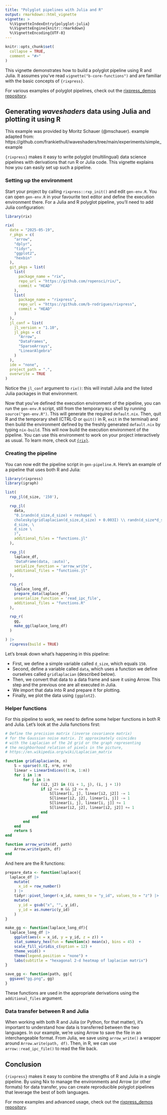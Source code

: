 ```yaml
---
title: "Polyglot pipelines with Julia and R"
output: rmarkdown::html_vignette
vignette: >
  %\VignetteIndexEntry{polyglot-julia}
  %\VignetteEngine{knitr::rmarkdown}
  %\VignetteEncoding{UTF-8}
---
```


```r
knitr::opts_chunk$set(
  collapse = TRUE,
  comment = "#>"
)
```

This vignette demonstrates how to build a polyglot pipeline using R and Julia.
It assumes you've read `vignette("b-core-functions")` and are familiar with the
basic concepts of `{rixpress}`.

For various examples of polyglot pipelines, check out the [rixpress_demos
repository](https://github.com/b-rodrigues/rixpress_demos/).

## Generating *waveshaders* data using Julia and plotting it using R

This example was provided by Moritz Schauer (@mschauer).
example adapted from: https://github.com/frankiethull/waveshaders/tree/main/experiments/simple_example

`{rixpress}` makes it easy to write polyglot (multilingual) data science
pipelines with derivations that run R or Julia code. This vignette explains how
you can easily set up such a pipeline.

### Setting up the environment

Start your project by calling `rixpress::rxp_init()` and edit `gen-env.R`.
You can open `gen-env.R` in your favourite text editor and define the execution
environment there. For a Julia and R polyglot pipeline, you'll need to add Julia
configuration:

```r
library(rix)

rix(
  date = "2025-05-19",
  r_pkgs = c(
    "arrow",
    "dplyr",
    "tidyr",
    "ggplot2",
    "hexbin"
  ),
  git_pkgs = list(
    list(
      package_name = "rix",
      repo_url = "https://github.com/ropensci/rix/",
      commit = "HEAD"
    ),
    list(
      package_name = "rixpress",
      repo_url = "https://github.com/b-rodrigues/rixpress",
      commit = "HEAD"
    )
  ),
  jl_conf = list(
    jl_version = "1.10",
    jl_pkgs = c(
      "Arrow",
      "DataFrames",
      "SparseArrays",
      "LinearAlgebra"
    )
  ),
  ide = "none",
  project_path = ".",
  overwrite = TRUE
)
```

Notice the `jl_conf` argument to `rix()`: this will install Julia and the listed
Julia packages in that environment.

Now that you've defined the execution environment of the pipeline, you can run
the `gen-env.R` script, still from the temporary `Nix` shell by running
`source("gen-env.R")`. This will generate the required `default.nix`. Then, quit
R and the temporary shell (CTRL-D or `quit()` in R, `exit` in the terminal) and
then build the environment defined by the freshly generated `default.nix` by
typing `nix-build`. This will now build the execution environment of the
pipeline. You can use this environment to work on your project interactively as
usual. To learn more, check out [`{rix}`](https://docs.ropensci.org/rix/).

### Creating the pipeline

You can now edit the pipeline script in `gen-pipeline.R`. Here's an example of a
pipeline that uses both R and Julia:

```r
library(rixpress)
library(igraph)

list(
  rxp_jl(d_size, '150'),

  rxp_jl(
    data,
    "0.1randn(d_size,d_size) + reshape( \
    cholesky(gridlaplacian(d_size,d_size) + 0.003I) \\ randn(d_size*d_size), \
    d_size, \
    d_size \
    )",
    additional_files = "functions.jl"
  ),

  rxp_jl(
    laplace_df,
    'DataFrame(data, :auto)',
    serialize_function = 'arrow_write',
    additional_files = "functions.jl"
  ),

  rxp_r(
    laplace_long_df,
    prepare_data(laplace_df),
    unserialize_function = 'read_ipc_file',
    additional_files = "functions.R"
  ),

  rxp_r(
    gg,
    make_gg(laplace_long_df)
  )

) |>
  rixpress(build = TRUE)
```

Let's break down what's happening in this pipeline:

- First, we define a simple variable called `d_size`, which equals `150`.
- Second, define a variable called `data`, which uses a function we define
  ourselves called `gridlaplacian` (described below).
- Then, we convert that data to a data frame and save it using Arrow. This step
  and the previous one are all executed in Julia.
- We import that data into R and prepare it for plotting.
- Finally, we plot the data using `{ggplot2}`.

### Helper functions

For this pipeline to work, we need to define some helper functions in both R and
Julia. Let's look at the Julia functions first:

```julia
# Define the precision matrix (inverse covariance matrix)
# for the Gaussian noise matrix. It approximately coincides
# with the Laplacian of the 2d grid or the graph representing
# the neighborhood relation of pixels in the picture,
# https://en.wikipedia.org/wiki/Laplacian_matrix

function gridlaplacian(m, n)
    S = sparse(0.0I, n*m, n*m)
    linear = LinearIndices((1:m, 1:n))
    for i in 1:m
        for j in 1:n
            for (i2, j2) in ((i + 1, j), (i, j + 1))
                if i2 <= m && j2 <= n
                    S[linear[i, j], linear[i2, j2]] -= 1
                    S[linear[i2, j2], linear[i, j]] -= 1
                    S[linear[i, j], linear[i, j]] += 1
                    S[linear[i2, j2], linear[i2, j2]] += 1
                end
            end
        end
    end
    return S
end

function arrow_write(df, path)
    Arrow.write(path, df)
end
```

And here are the R functions:

```r
prepare_data <- function(laplace){
  laplace_df |>
    mutate(
      x_id = row_number()
    ) |>
    tidyr::pivot_longer(-x_id, names_to = "y_id", values_to = "z") |>
    mutate(
      y_id = gsub("x", "", y_id),
      y_id = as.numeric(y_id)
    )
}

make_gg <- function(laplace_long_df){
  laplace_long_df |>
    ggplot(aes(x = x_id, y = y_id, z = z)) +
    stat_summary_hex(fun = function(x) mean(x), bins = 45)  +
    scale_fill_viridis_c(option = 12) +
    theme_void() +
    theme(legend.position = "none") +
    labs(subtitle = "hexagonal 2-d heatmap of laplacian matrix")
}

save_gg <- function(path, gg){
  ggsave("gg.png", gg)
}
```

These functions are used in the appropriate derivations using the
`additional_files` argument.

### Data transfer between R and Julia

When working with both R and Julia (or Python, for that matter), it's important
to understand how data is transferred between the two languages. In our example,
we're using Arrow to save the file in an interchangeable format. From Julia, we
save using `arrow_write()` a wrapper around `Arrow.write(path, df)`. Then, in R,
we can use `arrow::read_ipc_file()` to read the file back.

## Conclusion

`{rixpress}` makes it easy to combine the strengths of R and Julia in a single
pipeline. By using Nix to manage the environments and Arrow (or other formats)
for data transfer, you can create reproducible polyglot pipelines that leverage
the best of both languages.

For more examples and advanced usage, check out the [rixpress_demos repository](https://github.com/b-rodrigues/rixpress_demos).
